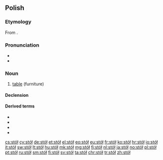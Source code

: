 {{also|stoł|Appendix:Variations of "stol"}}
==Polish==

===Etymology===
From {{inh|pl|sla-pro|*stolъ}}.

===Pronunciation===
* {{IPA|[stuw]|lang=pl}}
* {{audio|Pl-stół.ogg|audio|lang=pl}}

===Noun===
{{pl-noun|m-in|dim=stolik}}

# [[table]] (furniture)

====Declension====
{{pl-decl-noun-masc-inani|sto|ł|u|stół}}

====Derived terms====
* {{l|pl|stołowy}}
* {{l|pl|stołek}}
* {{l|pl|stołeczek}}
* {{l|pl|stołówka}}

[[cs:stół]]
[[cy:stół]]
[[de:stół]]
[[et:stół]]
[[el:stół]]
[[eo:stół]]
[[eu:stół]]
[[fr:stół]]
[[ko:stół]]
[[hr:stół]]
[[io:stół]]
[[it:stół]]
[[sw:stół]]
[[lt:stół]]
[[hu:stół]]
[[mk:stół]]
[[mg:stół]]
[[fj:stół]]
[[nl:stół]]
[[ja:stół]]
[[no:stół]]
[[pl:stół]]
[[pt:stół]]
[[ru:stół]]
[[sm:stół]]
[[fi:stół]]
[[sv:stół]]
[[ta:stół]]
[[chr:stół]]
[[tr:stół]]
[[zh:stół]]
